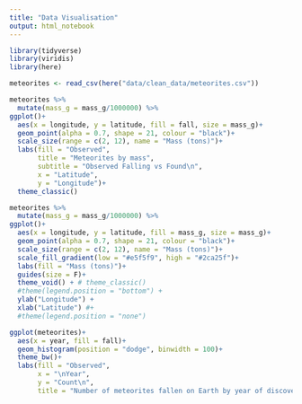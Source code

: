 ```yaml
---
title: "Data Visualisation"
output: html_notebook
---
```


```r
library(tidyverse)
library(viridis)
library(here)

meteorites <- read_csv(here("data/clean_data/meteorites.csv"))
```

```r
meteorites %>% 
  mutate(mass_g = mass_g/1000000) %>% 
ggplot()+
  aes(x = longitude, y = latitude, fill = fall, size = mass_g)+
  geom_point(alpha = 0.7, shape = 21, colour = "black")+
  scale_size(range = c(2, 12), name = "Mass (tons)")+
  labs(fill = "Observed",
       title = "Meteorites by mass",
       subtitle = "Observed Falling vs Found\n",
       x = "Latitude",
       y = "Longitude")+
  theme_classic()
```

```r
meteorites %>% 
  mutate(mass_g = mass_g/1000000) %>% 
ggplot()+
  aes(x = longitude, y = latitude, fill = mass_g, size = mass_g)+
  geom_point(alpha = 0.7, shape = 21, colour = "black")+
  scale_size(range = c(2, 12), name = "Mass (tons)")+
  scale_fill_gradient(low = "#e5f5f9", high = "#2ca25f")+
  labs(fill = "Mass (tons)")+
  guides(size = F)+
  theme_void() + # theme_classic()
  #theme(legend.position = "bottom") +
  ylab("Longitude") +
  xlab("Latitude") #+
  #theme(legend.position = "none")
```

```r
ggplot(meteorites)+
  aes(x = year, fill = fall)+
  geom_histogram(position = "dodge", binwidth = 100)+
  theme_bw()+
  labs(fill = "Observed",
       x = "\nYear",
       y = "Count\n",
       title = "Number of meteorites fallen on Earth by year of discovery\n")
```

